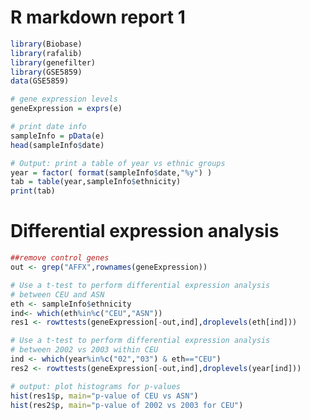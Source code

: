 # R markdown report 1

```r
library(Biobase)
library(rafalib)
library(genefilter)
library(GSE5859)
data(GSE5859)

```

```r

# gene expression levels  
geneExpression = exprs(e)

# print date info
sampleInfo = pData(e)
head(sampleInfo$date)
```

```r
# Output: print a table of year vs ethnic groups
year = factor( format(sampleInfo$date,"%y") )
tab = table(year,sampleInfo$ethnicity)
print(tab)
```

# Differential expression analysis

``` r
##remove control genes
out <- grep("AFFX",rownames(geneExpression))

# Use a t-test to perform differential expression analysis 
# between CEU and ASN
eth <- sampleInfo$ethnicity
ind<- which(eth%in%c("CEU","ASN"))
res1 <- rowttests(geneExpression[-out,ind],droplevels(eth[ind]))

# Use a t-test to perform differential expression analysis 
# between 2002 vs 2003 within CEU
ind <- which(year%in%c("02","03") & eth=="CEU")
res2 <- rowttests(geneExpression[-out,ind],droplevels(year[ind]))
```

```r
# output: plot histograms for p-values 
hist(res1$p, main="p-value of CEU vs ASN")
hist(res2$p, main="p-value of 2002 vs 2003 for CEU")
```